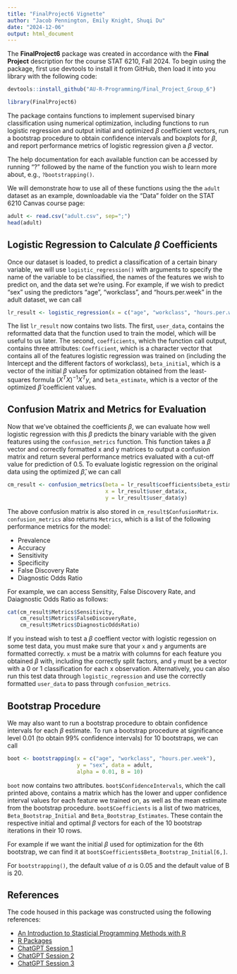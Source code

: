 ```yaml
---
title: "FinalProject6 Vignette"
author: "Jacob Pennington, Emily Knight, Shuqi Du"
date: "2024-12-06"
output: html_document
---
```


The **FinalProject6** package was created in accordance with the **Final Project** description for the course STAT 6210, Fall 2024. To begin using the package, first use devtools to install it from GitHub, then load it into you library with the following code:

```r
devtools::install_github("AU-R-Programming/Final_Project_Group_6")
```
```r
library(FinalProject6)
```

The package contains functions to implement supervised binary classification using numerical optimization, including functions to run logistic regression and output initial and optimized $\beta$ coefficient vectors, run a bootstrap procedure to obtain confidence intervals and boxplots for $\beta,$ and report performance metrics of logistic regression given a $\beta$ vector.

The help documentation for each available function can be accessed by running "?" followed by the name of the function you wish to learn more about, e.g., `?bootstrapping()`.

We will demonstrate how to use all of these functions using the the `adult` dataset as an example, downloadable via the "Data" folder on the STAT 6210 Canvas course page:

```r
adult <- read.csv("adult.csv", sep=";")
head(adult)
```

## Logistic Regression to Calculate $\beta$ Coefficients

Once our dataset is loaded, to predict a classification of a certain binary variable, we will use `logistic_regression()` with arguments to specify the name of the variable to be classified, the names of the features we wish to predict on, and the data set we're using. For example, if we wish to predict "sex" using the predictors "age", "workclass", and "hours.per.week" in the adult dataset, we can call


```r
lr_result <- logistic_regression(x = c("age", "workclass", "hours.per.week"), y = "sex", data = adult)
```

The list `lr_result` now contains two lists. The first, `user_data`, contains the reformatted data that the function used to train the model, which will be useful to us later. The second, `coefficients`, which the function call output, contains three attributes: `Coefficient`, which is a character vector that contains all of the features logistic regression was trained on (including the Intercept and the different factors of workclass), `beta_initial`, which is a vector of the initial $\beta$ values for optimization obtained from the least-squares formula $(X^{T}X)^{-1}X^{T}y$, and `beta_estimate`, which is a vector of the optimized $\hat{\beta}$ coefficient values. 

## Confusion Matrix and Metrics for Evaluation##

Now that we've obtained the coefficients $\beta$, we can evaluate how well logistic regression with this $\beta$ predicts the binary variable with the given features using the `confusion_metrics` function. This function takes a $\beta$ vector and correctly formatted x and y matrices to output a confusion matrix and return several performance metrics evaluated with a cut-off value for prediction of 0.5. To evaluate logistic regression on the original data using the optimized $\hat{\beta}$, we can call

```r
cm_result <- confusion_metrics(beta = lr_result$coefficients$beta_estimate,
                               x = lr_result$user_data$x,
                               y = lr_result$user_data$y)
```


The above confusion matrix is also stored in `cm_result$ConfusionMatrix`. `confusion_metrics` also returns `Metrics`, which is a list of the following performance metrics for the model:

  * Prevalence
  * Accuracy
  * Sensitivity
  * Specificity
  * False Discovery Rate
  * Diagnostic Odds Ratio
  
For example, we can access Sensitity, False Discovery Rate, and Daiagnostic Odds Ratio as follows:

```r
cat(cm_result$Metrics$Sensitivity,
    cm_result$Metrics$FalseDiscoveryRate,
    cm_result$Metrics$DiagnosticOddsRatio)
```
    
If you instead wish to test a $\beta$ coeffient vector with logistic regession on some test data, you must make sure that your `x` and `y` arguments are formatted correctly. `x` must be a matrix with columns for each feature you obtained $\beta$ with, including the correctly split factors, and `y` must be a vector with a 0 or 1 classification for each x observation. Alternatively, you can also run this test data through `logistic_regression` and use the correctly formatted `user_data` to pass through `confusion_metrics`.

## Bootstrap Procedure

We may also want to run a bootstrap procedure to obtain confidence intervals for each $\beta$ estimate. To run a bootstrap procedure at significance level $0.01$ (to obtain $99\%$ confidence intervals) for $10$ bootstraps, we can call

```r
boot <- bootstrapping(x = c("age", "workclass", "hours.per.week"),
                      y = "sex", data = adult,
                      alpha = 0.01, B = 10)
```

`boot` now contains two attributes. `boot$ConfidenceIntervals`, which the call printed above, contains a matrix which has the lower and upper confidence interval values for each feature we trained on, as well as the mean estimate from the bootstrap procedure. `boot$Coefficients` is a list of two matrices, `Beta_Bootstrap_Initial` and `Beta_Bootstrap_Estimates`. These contain the respective initial and optimal $\beta$ vectors for each of the 10 bootstrap iterations in their 10 rows. 

For example if we want the initial $\beta$ used for optimization for the 6th bootstrap, we can find it at `boot$Coefficients$Beta_Bootstrap_Initial[6,]`.

For `bootstrapping()`, the default value of $\alpha$ is 0.05 and the default value of B is 20.

## References
The code housed in this package was constructed using the following references:

* [An Introduction to Stasticial Programming Methods with R](https://smac-group.github.io/ds/)
* [R Packages](https://r-pkgs.org/)
* [ChatGPT Session 1](https://chatgpt.com/share/67530d7b-2054-800d-b448-d3d9de3c9fc1)
* [ChatGPT Session 2](https://chatgpt.com/share/67530dff-cbe0-800d-a6e6-a91c9471a679)
* [ChatGPT Session 3](https://chatgpt.com/share/67530dd6-4118-800d-aefc-036405427eed)
